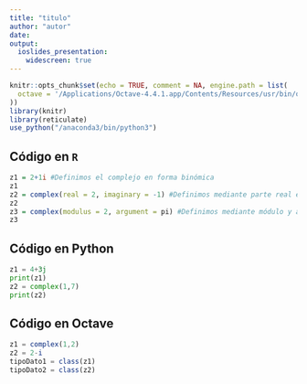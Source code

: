 ```yaml
---
title: "titulo"
author: "autor"
date: 
output: 
  ioslides_presentation:
    widescreen: true
---
```


```r
knitr::opts_chunk$set(echo = TRUE, comment = NA, engine.path = list(
  octave = '/Applications/Octave-4.4.1.app/Contents/Resources/usr/bin/octave'
))
library(knitr)
library(reticulate)
use_python("/anaconda3/bin/python3")
```



## Código en  `R`


```r
z1 = 2+1i #Definimos el complejo en forma binómica
z1
z2 = complex(real = 2, imaginary = -1) #Definimos mediante parte real e imaginaria
z2
z3 = complex(modulus = 2, argument = pi) #Definimos mediante módulo y argumento
z3
```


## Código en Python

```python
z1 = 4+3j
print(z1)
z2 = complex(1,7)
print(z2)
```

## Código en Octave

```octave
z1 = complex(1,2)
z2 = 2-i
tipoDato1 = class(z1)
tipoDato2 = class(z2)
```
